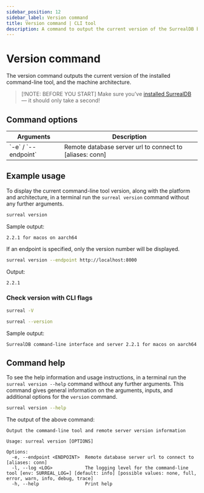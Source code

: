 ```yaml
---
sidebar_position: 12
sidebar_label: Version command
title: Version command | CLI tool
description: A command to output the current version of the SurrealDB binary along with the machine architecture.
---
```


# Version command

The version command outputs the current version of the installed command-line tool, and the machine architecture.

> [!NOTE: BEFORE YOU START]
> Make sure you’ve [installed SurrealDB](/docs/surrealdb/installation) — it should only take a second!

## Command options

<table>
    <thead>
        <tr>
            <th colspan="2">Arguments</th>
            <th>Description</th>
        </tr>
    </thead>
    <tbody>
        <tr>
            <td colspan="2">
                `-e` / `--endpoint`
               <Label label="optional" />
            </td>
            <td>
            Remote database server url to connect to [aliases: conn]
            </td>
        </tr>
    </tbody>
</table>

## Example usage

To display the current command-line tool version, along with the platform and architecture, in a terminal run the `surreal version` command without any further arguments.

```bash
surreal version
```

Sample output:

```
2.2.1 for macos on aarch64
```

If an endpoint is specified, only the version number will be displayed.

```bash
surreal version --endpoint http://localhost:8000
```

Output:

```
2.2.1
```

### Check version with CLI flags

<Since v="v1.2.0" />

```bash
surreal -V
```

```bash
surreal --version
```

Sample output:

```
SurrealDB command-line interface and server 2.2.1 for macos on aarch64
```

## Command help

To see the help information and usage instructions, in a terminal run the `surreal version --help` command without any further arguments. This command gives general information on the arguments, inputs, and additional options for the `version` command.

```bash
surreal version --help
```
The output of the above command:

```
Output the command-line tool and remote server version information

Usage: surreal version [OPTIONS]

Options:
  -e, --endpoint <ENDPOINT>  Remote database server url to connect to [aliases: conn]
  -l, --log <LOG>            The logging level for the command-line tool [env: SURREAL_LOG=] [default: info] [possible values: none, full, error, warn, info, debug, trace]
  -h, --help                 Print help
```
